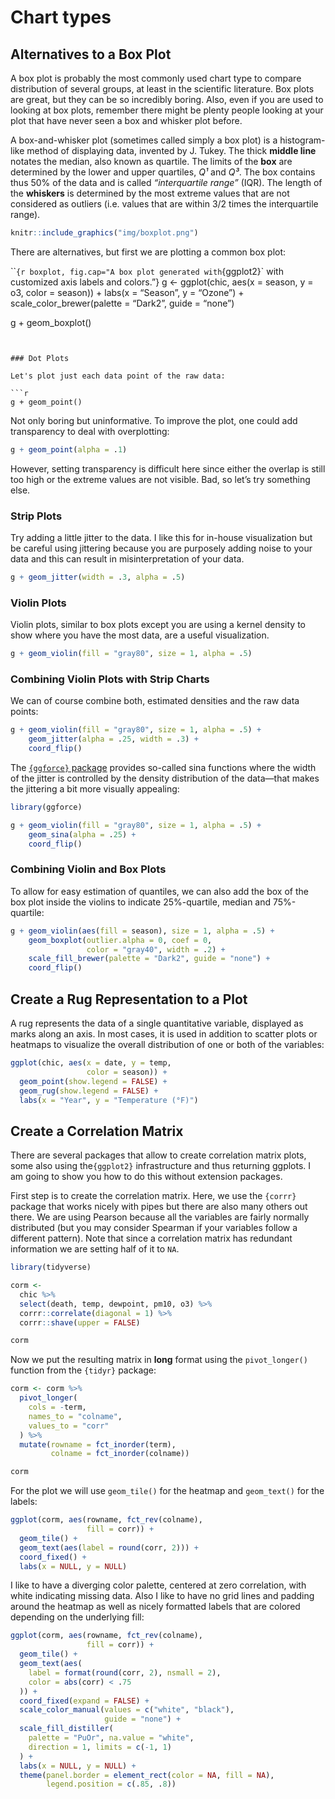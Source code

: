 # Chart types {#charts}

## Alternatives to a Box Plot

A box plot is probably the most commonly used chart type to compare distribution of several groups, at least in the scientific literature. Box plots are great, but they can be so incredibly boring. Also, even if you are used to looking at box plots, remember there might be plenty people looking at your plot that have never seen a box and whisker plot before.

A box-and-whisker plot (sometimes called simply a box plot) is a histogram-like method of displaying data, invented by J. Tukey.  The thick **middle line** notates the median, also known as quartile. The limits of the **box** are determined by the lower and upper quartiles, *Q¹* and *Q³*. The box contains thus 50% of the data and is called *"interquartile range"* (IQR). The length of the **whiskers** is determined by the most extreme values that are not considered as outliers (i.e. values that are within 3/2 times the interquartile range).

```r
knitr::include_graphics("img/boxplot.png")
```


There are alternatives, but first we are plotting a common box plot:

```{r boxplot, fig.cap="A box plot generated with `{ggplot2}` with customized axis labels and colors."}
g <-
  ggplot(chic, aes(x = season, y = o3,
                   color = season)) +
    labs(x = "Season", y = "Ozone") +
    scale_color_brewer(palette = "Dark2", guide = "none")

g + geom_boxplot()
```


### Dot Plots

Let's plot just each data point of the raw data:

```r
g + geom_point()
```

Not only boring but uninformative. To improve the plot, one could add transparency to deal with overplotting:

```r
g + geom_point(alpha = .1)
```

However, setting transparency is difficult here since either the overlap is still too high or the extreme values are not visible. Bad, so let's try something else.

### Strip Plots

Try adding a little jitter to the data. I like this for in-house visualization but be careful using jittering because you are purposely adding noise to your data and this can result in misinterpretation of your data.

```r
g + geom_jitter(width = .3, alpha = .5)
```

### Violin Plots

Violin plots, similar to box plots except you are using a kernel density to show where you have the most data, are a useful visualization.

```r
g + geom_violin(fill = "gray80", size = 1, alpha = .5)
```

### Combining Violin Plots with Strip Charts

We can of course combine both, estimated densities and the raw data points:

```r
g + geom_violin(fill = "gray80", size = 1, alpha = .5) +
    geom_jitter(alpha = .25, width = .3) +
    coord_flip()
```

The [`{ggforce}` package](https://ggforce.data-imaginist.com/) provides so-called sina functions where the width of the jitter is controlled by the density distribution of the data—that makes the jittering a bit more visually appealing:

```r
library(ggforce)

g + geom_violin(fill = "gray80", size = 1, alpha = .5) +
    geom_sina(alpha = .25) +
    coord_flip()
```

### Combining Violin and Box Plots

To allow for easy estimation of quantiles, we can also add the box of the box plot inside the violins to indicate 25%-quartile, median and 75%-quartile:

```r
g + geom_violin(aes(fill = season), size = 1, alpha = .5) +
    geom_boxplot(outlier.alpha = 0, coef = 0,
                 color = "gray40", width = .2) +
    scale_fill_brewer(palette = "Dark2", guide = "none") +
    coord_flip()
```


## Create a Rug Representation to a Plot

A rug represents the data of a single quantitative variable, displayed as marks along an axis. In most cases, it is used in addition to scatter plots or heatmaps to visualize the overall distribution of one or both of the variables:

```r
ggplot(chic, aes(x = date, y = temp,
                 color = season)) +
  geom_point(show.legend = FALSE) +
  geom_rug(show.legend = FALSE) +
  labs(x = "Year", y = "Temperature (°F)")
```


## Create a Correlation Matrix

There are several packages that allow to create correlation matrix plots, some also using the`{ggplot2}` infrastructure and thus returning ggplots. I am going to show you how to do this without extension packages.

First step is to create the correlation matrix. Here, we use the `{corrr}` package that works nicely with pipes but there are also many others out there. We are using Pearson because all the variables are fairly normally distributed (but you may consider Spearman if your variables follow a different pattern). Note that since a correlation matrix has redundant information we are setting half of it to `NA`.

```r
library(tidyverse)

corm <-
  chic %>%
  select(death, temp, dewpoint, pm10, o3) %>%
  corrr::correlate(diagonal = 1) %>%
  corrr::shave(upper = FALSE)

corm
```

Now we put the resulting matrix in **long** format using the `pivot_longer()` function from the `{tidyr}` package:

```r
corm <- corm %>%
  pivot_longer(
    cols = -term,
    names_to = "colname",
    values_to = "corr"
  ) %>%
  mutate(rowname = fct_inorder(term),
         colname = fct_inorder(colname))

corm
```

For the plot we will use `geom_tile()` for the heatmap and `geom_text()` for the labels:
 
```r
ggplot(corm, aes(rowname, fct_rev(colname),
                 fill = corr)) +
  geom_tile() +
  geom_text(aes(label = round(corr, 2))) +
  coord_fixed() +
  labs(x = NULL, y = NULL)
```

I like to have a diverging color palette, centered at zero correlation, with white indicating missing data. Also I like to have no grid lines and padding around the heatmap as well as nicely formatted labels that are colored depending on the underlying fill:

```r
ggplot(corm, aes(rowname, fct_rev(colname),
                 fill = corr)) +
  geom_tile() +
  geom_text(aes(
    label = format(round(corr, 2), nsmall = 2),
    color = abs(corr) < .75
  )) +
  coord_fixed(expand = FALSE) +
  scale_color_manual(values = c("white", "black"),
                     guide = "none") +
  scale_fill_distiller(
    palette = "PuOr", na.value = "white",
    direction = 1, limits = c(-1, 1)
  ) +
  labs(x = NULL, y = NULL) +
  theme(panel.border = element_rect(color = NA, fill = NA),
        legend.position = c(.85, .8))
```

